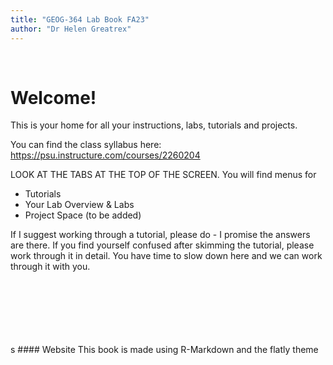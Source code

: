 ```yaml
---
title: "GEOG-364 Lab Book FA23"
author: "Dr Helen Greatrex"
---
```


<br>

# Welcome!

This is your home for all your instructions, labs, tutorials and projects.

You can find the class syllabus here: <https://psu.instructure.com/courses/2260204>

LOOK AT THE TABS AT THE TOP OF THE SCREEN. You will find menus for

-   Tutorials 
-   Your Lab Overview & Labs
-   Project Space (to be added)

If I suggest working through a tutorial, please do - I promise the answers are there. If you find yourself confused after skimming the tutorial, please work through it in detail.  You have time to slow down here and we can work through it with you.



<br><br><br><br><br><br>s
#### Website
This book is made using R-Markdown and the flatly theme
